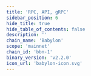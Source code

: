 ```yaml
---
title: 'RPC, API, gRPC'
sidebar_position: 6
hide_title: true
hide_table_of_contents: false
description: ''
chain_name: 'Babylon'
scope: 'mainnet'
chain_id: 'bbn-1'
binary_version: 'v2.2.0'
icon_url: 'babylon-icon.svg'
---
```



<PageTitle
  iconUrl="img/babylon-icon.svg"
  title="Babylon Public Endpoints"
  chainId="bbn-1"
  version="v2.2.0"
/>

<Endpoints
  api="https://babylon-api.noders.services/"
  rpc="https://babylon-rpc.noders.services"
  grpc="babylon-grpc.noders.services:443"
  jsonRpc=""
/>
